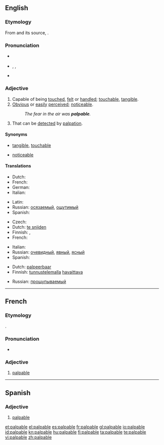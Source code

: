 {{was wotd|2008|May|4}}
==English==

===Etymology===
From {{etyl|frm}} {{term|palpable|lang=frm}} and its source, {{etyl|la}} {{term|palpabilis|palpābilis|lang=la}}.

===Pronunciation===
* {{a|UK}} {{IPA|/ˈpalpəbəl/}}
* {{a|US}} {{enPR|păl'pə-bəl}}, {{IPA|/ˈpælpəbəl/}}, {{SAMPA|/pALp@bL:/}}
* {{audio|en-us-palpable.ogg|Audio (US)}}

===Adjective===
{{en-adj}}

# Capable of being [[touch]]ed, [[felt]] or [[handle]]d; [[touchable]], [[tangible]].
# [[obvious|Obvious]] or [[easily]] [[perceived]]; [[noticeable]].
#: ''The fear in the air was '''palpable'''.''
# {{medicine}} That can be [[detect]]ed by [[palpation]].

====Synonyms====
* {{sense|capable of being touched}} [[tangible]], [[touchable]]
* {{sense|obvious or easily perceived}} [[noticeable]]

====Translations====
{{trans-top|capable of being touched}}
* Dutch: {{t-|nl|tastbaar}}
* French: {{t+|fr|palpable}}
* German: {{t+|de|greifbar}}
* Italian: {{t-|it|palpabile}}
{{trans-mid}}
* Latin: {{t|la|palpabilis|alt=palpābilis}}
* Russian: [[осязаемый]], [[ощутимый]]
* Spanish: {{t+|es|palpable}}
{{trans-bottom}}

{{trans-top|obvious}}
* Czech: {{t-|cs|zřejmý}}
* Dutch: [[te snijden]]
* Finnish: {{t+|fi|selvä}}, {{t-|fi|kouriintuntuva}}
* French: {{t+|fr|palpable}}
{{trans-mid}}
* Italian: {{t+|it|evidente}}
* Russian: [[очевидный]], [[явный]], [[ясный]]
* Spanish: {{t-|es|obvio}}
{{trans-bottom}}

{{trans-top|that can be detected by palpation}}
* Dutch: [[palpeerbaar]]
* Finnish: [[tunnustelu|tunnustelemalla]] [[havaittava]]
{{trans-mid}}
* Russian: [[прощупываемый]]
{{trans-bottom}}

----

==French==

===Etymology===
{{etyl|la|fr}} {{term|palpabilis|palpābilis|lang=la}}.

===Pronunciation===
* {{IPA|/palpabl/|lang=fr}}

===Adjective===
{{fr-adj|feminine=palpable}}

# [[#English|palpable]]

----

==Spanish==

===Adjective===
{{es-adj}}

# [[#English|palpable]]

[[et:palpable]]
[[el:palpable]]
[[es:palpable]]
[[fr:palpable]]
[[gl:palpable]]
[[io:palpable]]
[[id:palpable]]
[[kn:palpable]]
[[hu:palpable]]
[[fi:palpable]]
[[ta:palpable]]
[[te:palpable]]
[[vi:palpable]]
[[zh:palpable]]